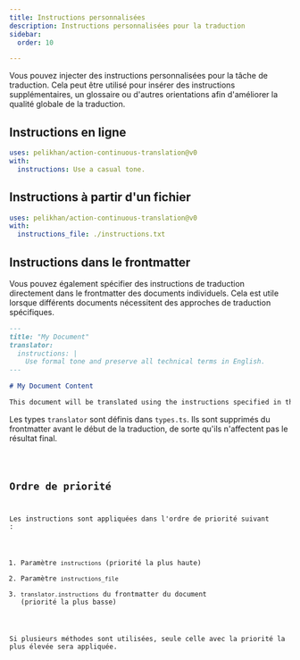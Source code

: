 ```yaml
---
title: Instructions personnalisées
description: Instructions personnalisées pour la traduction
sidebar:
  order: 10

---
```



Vous pouvez injecter des instructions personnalisées pour la tâche de traduction. Cela peut être utilisé pour insérer des instructions supplémentaires, un glossaire ou d'autres orientations afin d'améliorer la qualité globale de la traduction.

## Instructions en ligne

```yaml title=".github/workflows/ct.yml" "instructions: Use a casual tone."
uses: pelikhan/action-continuous-translation@v0
with:
  instructions: Use a casual tone.
```

## Instructions à partir d'un fichier

```yaml title=".github/workflows/ct.yml" "instructions_file: ./instructions.txt"
uses: pelikhan/action-continuous-translation@v0
with:
  instructions_file: ./instructions.txt
```

## Instructions dans le frontmatter

Vous pouvez également spécifier des instructions de traduction directement dans le frontmatter des documents individuels. Cela est utile lorsque différents documents nécessitent des approches de traduction spécifiques.

```markdown title="example.md"
---
title: "My Document"
translator:
  instructions: |
    Use formal tone and preserve all technical terms in English.
---

# My Document Content

This document will be translated using the instructions specified in the frontmatter.
```

Les types `translator` sont définis dans `types.ts`. Ils sont supprimés du frontmatter avant le début de la traduction, de sorte qu'ils n'affectent pas le résultat final.

<Code lang="ts" code={types} title="Types de configuration" />

## Ordre de priorité

Les instructions sont appliquées dans l'ordre de priorité suivant :

1. Paramètre `instructions` (priorité la plus haute)
2. Paramètre `instructions_file`
3. `translator.instructions` du frontmatter du document (priorité la plus basse)

Si plusieurs méthodes sont utilisées, seule celle avec la priorité la plus élevée sera appliquée.
